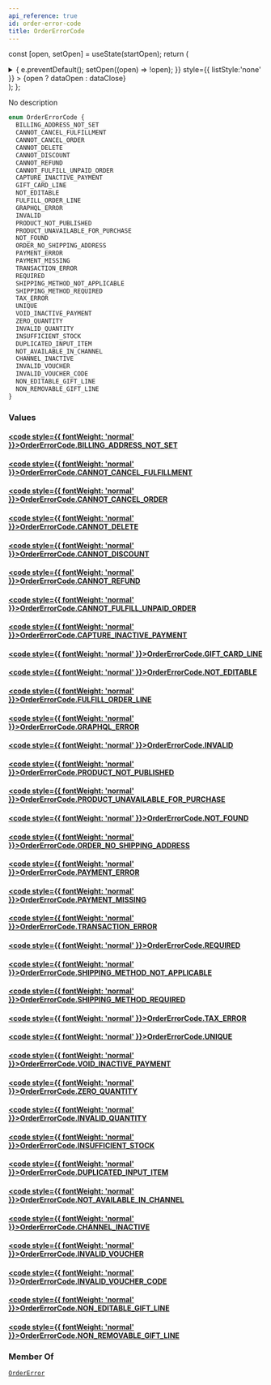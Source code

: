 ```yaml
---
api_reference: true
id: order-error-code
title: OrderErrorCode
---
```






const [open, setOpen] = useState(startOpen);
return (
<details {...(open ? { open: true } : {})} className="details" style={{ border:'none', boxShadow:'none', background:'var(--ifm-background-color)' }}>
<summary
onClick={(e) => {
e.preventDefault();
setOpen((open) => !open);
}}
style={{ listStyle:'none' }} >
{open ? dataOpen : dataClose}
</summary>
{open && children}
</details>
);
};

No description

```graphql
enum OrderErrorCode {
  BILLING_ADDRESS_NOT_SET
  CANNOT_CANCEL_FULFILLMENT
  CANNOT_CANCEL_ORDER
  CANNOT_DELETE
  CANNOT_DISCOUNT
  CANNOT_REFUND
  CANNOT_FULFILL_UNPAID_ORDER
  CAPTURE_INACTIVE_PAYMENT
  GIFT_CARD_LINE
  NOT_EDITABLE
  FULFILL_ORDER_LINE
  GRAPHQL_ERROR
  INVALID
  PRODUCT_NOT_PUBLISHED
  PRODUCT_UNAVAILABLE_FOR_PURCHASE
  NOT_FOUND
  ORDER_NO_SHIPPING_ADDRESS
  PAYMENT_ERROR
  PAYMENT_MISSING
  TRANSACTION_ERROR
  REQUIRED
  SHIPPING_METHOD_NOT_APPLICABLE
  SHIPPING_METHOD_REQUIRED
  TAX_ERROR
  UNIQUE
  VOID_INACTIVE_PAYMENT
  ZERO_QUANTITY
  INVALID_QUANTITY
  INSUFFICIENT_STOCK
  DUPLICATED_INPUT_ITEM
  NOT_AVAILABLE_IN_CHANNEL
  CHANNEL_INACTIVE
  INVALID_VOUCHER
  INVALID_VOUCHER_CODE
  NON_EDITABLE_GIFT_LINE
  NON_REMOVABLE_GIFT_LINE
}
```

### Values

#### [<code style={{ fontWeight: 'normal' }}>OrderErrorCode.<b>BILLING_ADDRESS_NOT_SET</b></code>](#)

#### [<code style={{ fontWeight: 'normal' }}>OrderErrorCode.<b>CANNOT_CANCEL_FULFILLMENT</b></code>](#)

#### [<code style={{ fontWeight: 'normal' }}>OrderErrorCode.<b>CANNOT_CANCEL_ORDER</b></code>](#)

#### [<code style={{ fontWeight: 'normal' }}>OrderErrorCode.<b>CANNOT_DELETE</b></code>](#)

#### [<code style={{ fontWeight: 'normal' }}>OrderErrorCode.<b>CANNOT_DISCOUNT</b></code>](#)

#### [<code style={{ fontWeight: 'normal' }}>OrderErrorCode.<b>CANNOT_REFUND</b></code>](#)

#### [<code style={{ fontWeight: 'normal' }}>OrderErrorCode.<b>CANNOT_FULFILL_UNPAID_ORDER</b></code>](#)

#### [<code style={{ fontWeight: 'normal' }}>OrderErrorCode.<b>CAPTURE_INACTIVE_PAYMENT</b></code>](#)

#### [<code style={{ fontWeight: 'normal' }}>OrderErrorCode.<b>GIFT_CARD_LINE</b></code>](#)

#### [<code style={{ fontWeight: 'normal' }}>OrderErrorCode.<b>NOT_EDITABLE</b></code>](#)

#### [<code style={{ fontWeight: 'normal' }}>OrderErrorCode.<b>FULFILL_ORDER_LINE</b></code>](#)

#### [<code style={{ fontWeight: 'normal' }}>OrderErrorCode.<b>GRAPHQL_ERROR</b></code>](#)

#### [<code style={{ fontWeight: 'normal' }}>OrderErrorCode.<b>INVALID</b></code>](#)

#### [<code style={{ fontWeight: 'normal' }}>OrderErrorCode.<b>PRODUCT_NOT_PUBLISHED</b></code>](#)

#### [<code style={{ fontWeight: 'normal' }}>OrderErrorCode.<b>PRODUCT_UNAVAILABLE_FOR_PURCHASE</b></code>](#)

#### [<code style={{ fontWeight: 'normal' }}>OrderErrorCode.<b>NOT_FOUND</b></code>](#)

#### [<code style={{ fontWeight: 'normal' }}>OrderErrorCode.<b>ORDER_NO_SHIPPING_ADDRESS</b></code>](#)

#### [<code style={{ fontWeight: 'normal' }}>OrderErrorCode.<b>PAYMENT_ERROR</b></code>](#)

#### [<code style={{ fontWeight: 'normal' }}>OrderErrorCode.<b>PAYMENT_MISSING</b></code>](#)

#### [<code style={{ fontWeight: 'normal' }}>OrderErrorCode.<b>TRANSACTION_ERROR</b></code>](#)

#### [<code style={{ fontWeight: 'normal' }}>OrderErrorCode.<b>REQUIRED</b></code>](#)

#### [<code style={{ fontWeight: 'normal' }}>OrderErrorCode.<b>SHIPPING_METHOD_NOT_APPLICABLE</b></code>](#)

#### [<code style={{ fontWeight: 'normal' }}>OrderErrorCode.<b>SHIPPING_METHOD_REQUIRED</b></code>](#)

#### [<code style={{ fontWeight: 'normal' }}>OrderErrorCode.<b>TAX_ERROR</b></code>](#)

#### [<code style={{ fontWeight: 'normal' }}>OrderErrorCode.<b>UNIQUE</b></code>](#)

#### [<code style={{ fontWeight: 'normal' }}>OrderErrorCode.<b>VOID_INACTIVE_PAYMENT</b></code>](#)

#### [<code style={{ fontWeight: 'normal' }}>OrderErrorCode.<b>ZERO_QUANTITY</b></code>](#)

#### [<code style={{ fontWeight: 'normal' }}>OrderErrorCode.<b>INVALID_QUANTITY</b></code>](#)

#### [<code style={{ fontWeight: 'normal' }}>OrderErrorCode.<b>INSUFFICIENT_STOCK</b></code>](#)

#### [<code style={{ fontWeight: 'normal' }}>OrderErrorCode.<b>DUPLICATED_INPUT_ITEM</b></code>](#)

#### [<code style={{ fontWeight: 'normal' }}>OrderErrorCode.<b>NOT_AVAILABLE_IN_CHANNEL</b></code>](#)

#### [<code style={{ fontWeight: 'normal' }}>OrderErrorCode.<b>CHANNEL_INACTIVE</b></code>](#)

#### [<code style={{ fontWeight: 'normal' }}>OrderErrorCode.<b>INVALID_VOUCHER</b></code>](#)

#### [<code style={{ fontWeight: 'normal' }}>OrderErrorCode.<b>INVALID_VOUCHER_CODE</b></code>](#)

#### [<code style={{ fontWeight: 'normal' }}>OrderErrorCode.<b>NON_EDITABLE_GIFT_LINE</b></code>](#)

#### [<code style={{ fontWeight: 'normal' }}>OrderErrorCode.<b>NON_REMOVABLE_GIFT_LINE</b></code>](#)

### Member Of

[`OrderError`](../../../api-reference/orders/objects/order-error.mdx) <Badge class="badge badge--secondary" text="object"/>

